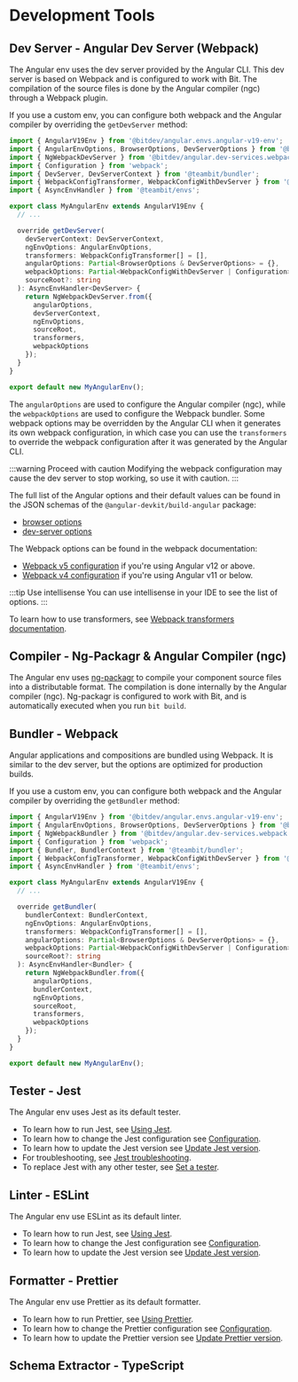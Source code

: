 # Development Tools

## Dev Server - Angular Dev Server (Webpack)
The Angular env uses the dev server provided by the Angular CLI.
This dev server is based on Webpack and is configured to work with Bit.
The compilation of the source files is done by the Angular compiler (ngc) through a Webpack plugin.

If you use a custom env, you can configure both webpack and the Angular compiler by overriding the `getDevServer` method:
```ts
import { AngularV19Env } from '@bitdev/angular.envs.angular-v19-env';
import { AngularEnvOptions, BrowserOptions, DevServerOptions } from '@bitdev/angular.dev-services.common';
import { NgWebpackDevServer } from '@bitdev/angular.dev-services.webpack';
import { Configuration } from 'webpack';
import { DevServer, DevServerContext } from '@teambit/bundler';
import { WebpackConfigTransformer, WebpackConfigWithDevServer } from '@teambit/webpack';
import { AsyncEnvHandler } from '@teambit/envs';

export class MyAngularEnv extends AngularV19Env {
  // ...

  override getDevServer(
    devServerContext: DevServerContext,
    ngEnvOptions: AngularEnvOptions,
    transformers: WebpackConfigTransformer[] = [],
    angularOptions: Partial<BrowserOptions & DevServerOptions> = {},
    webpackOptions: Partial<WebpackConfigWithDevServer | Configuration> = {},
    sourceRoot?: string
  ): AsyncEnvHandler<DevServer> {
    return NgWebpackDevServer.from({
      angularOptions,
      devServerContext,
      ngEnvOptions,
      sourceRoot,
      transformers,
      webpackOptions
    });
  }
}

export default new MyAngularEnv();
```

The `angularOptions` are used to configure the Angular compiler (ngc), while the `webpackOptions` are used to configure the Webpack bundler.
Some webpack options may be overridden by the Angular CLI when it generates its own webpack configuration,
in which case you can use the `transformers` to override the webpack configuration after it was generated by the Angular CLI.

:::warning Proceed with caution
Modifying the webpack configuration may cause the dev server to stop working, so use it with caution.
:::

The full list of the Angular options and their default values can be found in the JSON schemas of the `@angular-devkit/build-angular` package:
- [browser options](https://github.com/angular/angular-cli/blob/main/packages/angular_devkit/build_angular/src/builders/browser/schema.json)
- [dev-server options](https://github.com/angular/angular-cli/blob/main/packages/angular_devkit/build_angular/src/builders/dev-server/schema.json)

The Webpack options can be found in the webpack documentation:
- [Webpack v5 configuration](https://webpack.js.org/configuration/) if you're using Angular v12 or above.
- [Webpack v4 configuration](https://v4.webpack.js.org/configuration/) if you're using Angular v11 or below.

:::tip Use intellisense
You can use intellisense in your IDE to see the list of options.
:::

To learn how to use transformers, see [Webpack transformers documentation](reference/webpack/webpack-config#webpack-transformers).

## Compiler - Ng-Packagr & Angular Compiler (ngc)

The Angular env uses [ng-packagr](https://github.com/ng-packagr/ng-packagr) to compile your component
source files into a distributable format. The compilation is done internally by the Angular compiler (ngc).
Ng-packagr is configured to work with Bit, and is automatically executed when you run `bit build`.

## Bundler - Webpack

Angular applications and compositions are bundled using Webpack. It is similar to the dev server,
but the options are optimized for production builds.

If you use a custom env, you can configure both webpack and the Angular compiler by overriding the `getBundler` method:
```ts
import { AngularV19Env } from '@bitdev/angular.envs.angular-v19-env';
import { AngularEnvOptions, BrowserOptions, DevServerOptions } from '@bitdev/angular.dev-services.common';
import { NgWebpackBundler } from '@bitdev/angular.dev-services.webpack';
import { Configuration } from 'webpack';
import { Bundler, BundlerContext } from '@teambit/bundler';
import { WebpackConfigTransformer, WebpackConfigWithDevServer } from '@teambit/webpack';
import { AsyncEnvHandler } from '@teambit/envs';

export class MyAngularEnv extends AngularV19Env {
  // ...

  override getBundler(
    bundlerContext: BundlerContext,
    ngEnvOptions: AngularEnvOptions,
    transformers: WebpackConfigTransformer[] = [],
    angularOptions: Partial<BrowserOptions & DevServerOptions> = {},
    webpackOptions: Partial<WebpackConfigWithDevServer | Configuration> = {},
    sourceRoot?: string
  ): AsyncEnvHandler<Bundler> {
    return NgWebpackBundler.from({
      angularOptions,
      bundlerContext,
      ngEnvOptions,
      sourceRoot,
      transformers,
      webpackOptions
    });
  }
}

export default new MyAngularEnv();
```

## Tester - Jest

The Angular env uses Jest as its default tester.

- To learn how to run Jest, see [Using Jest](#).
- To learn how to change the Jest configuration see [Configuration](#).
- To learn how to update the Jest version see [Update Jest version](#).
- For troubleshooting, see [Jest troubleshooting](#).
- To replace Jest with any other tester, see [Set a tester](#).

## Linter - ESLint

The Angular env use ESLint as its default linter.

- To learn how to run Jest, see [Using Jest](#).
- To learn how to change the Jest configuration see [Configuration](#).
- To learn how to update the Jest version see [Update Jest version](#).

## Formatter - Prettier

The Angular env use Prettier as its default formatter.

- To learn how to run Prettier, see [Using Prettier](#).
- To learn how to change the Prettier configuration see [Configuration](#).
- To learn how to update the Prettier version see [Update Prettier version](#).

## Schema Extractor - TypeScript
